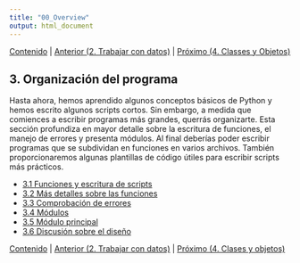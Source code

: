 ---
title: "00_Overview"
output: html_document
---

[Contenido](../Contents.md) \| [Anterior (2. Trabajar con datos)](../02_Working_with_data/00_Overview.md) \| [Próximo (4. Classes y Objetos)](../04_Classes_objects/00_Overview.md)

## 3. Organización del programa

Hasta ahora, hemos aprendido algunos conceptos básicos de Python y hemos escrito algunos scripts cortos. Sin embargo, a medida que comiences a escribir programas más grandes, querrás organizarte. Esta sección profundiza en mayor detalle sobre la escritura de funciones, el manejo de errores y presenta módulos. Al final deberías poder escribir programas que se subdividan en funciones en varios archivos. También proporcionaremos algunas plantillas de código útiles para escribir scripts más prácticos.

-   [3.1 Funciones y escritura de scripts](01_Script.md)
-   [3.2 Más detalles sobre las funciones](02_More_functions.md)
-   [3.3 Comprobación de errores](03_Error_checking.md)
-   [3.4 Módulos](04_Modules.md)
-   [3.5 Módulo principal](05_Main_module.md)
-   [3.6 Discusión sobre el diseño](06_Design_discussion.md)

[Contenido](../Contents.md) \| [Anterior (2. Trabajar con datos)](../02_Working_with_data/00_Overview.md) \| [Próximo (4. Clases y objetos)](../04_Classes_objects/00_Overview.md)
